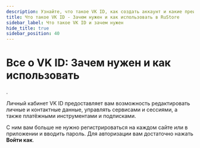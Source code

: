 ```yaml
---
description: Узнайте, что такое VK ID, как создать аккаунт и какие преимущества он предоставляет. Личный кабинет VK ID - управляйте личными данными, сервисами и платежными инструментами в личном кабинете VK ID. VKID - единая платформа для удобной авторизации и регистрации.
title: Что такое VK ID - Зачем нужен и как использовать в RuStore
sidebar_label: Что такое VK ID и зачем нужен
hide_title: true
sidebar_position: 40
---
```


# Все о VK ID: Зачем нужен и как использовать

.

Личный кабинет VK ID предоставляет вам возможность редактировать личные и контактные данные, управлять сервисами и сессиями, а также платёжными инструментами и подписками.

C ним вам больше не нужно регистрироваться на каждом сайте или в приложении и вводить пароль. Для авторизации вам достаточно нажать **Войти как**.
